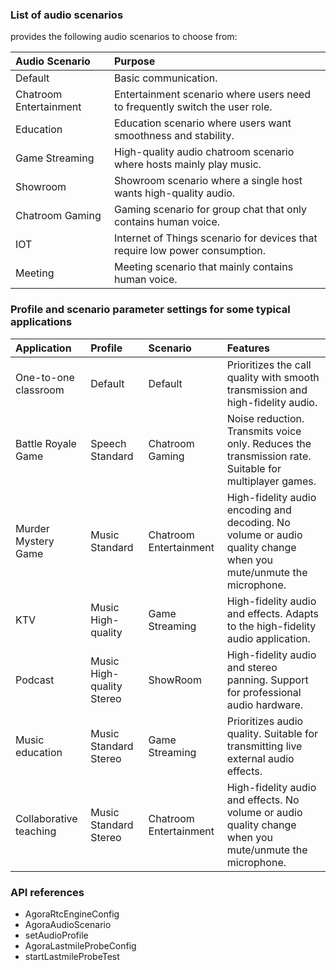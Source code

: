 <PlatformWrapper platform="ios">

### List of audio scenarios

<Vg k="VOICE_SDK" /> provides the following audio scenarios to choose from:

|Audio Scenario |Purpose|
|:---|:---|
|Default | Basic communication.|
|Chatroom Entertainment |Entertainment scenario where users need to frequently switch the user role.|
|Education |Education scenario where users want smoothness and stability.|
|Game Streaming |High-quality audio chatroom scenario where hosts mainly play music.|
|Showroom |Showroom scenario where a single host wants high-quality audio.|
|Chatroom Gaming |Gaming scenario for group chat that only contains human voice.|
|IOT |Internet of Things scenario for devices that require low power consumption.|
|Meeting |Meeting scenario that mainly contains human voice.|

### Profile and scenario parameter settings for some typical applications

|Application |Profile |Scenario |Features|
|:---|:---|:---|:---|
|One-to-one classroom |Default |Default | Prioritizes the call quality with smooth transmission and high-fidelity audio.|
|Battle Royale Game	|Speech Standard |Chatroom Gaming |Noise reduction. Transmits voice only. Reduces the transmission rate. Suitable for multiplayer games.|
|Murder Mystery Game |Music Standard |Chatroom Entertainment |High-fidelity audio encoding and decoding. No volume or audio quality change when you mute/unmute the microphone.|
|KTV |Music High-quality |Game Streaming |High-fidelity audio and effects. Adapts to the high-fidelity audio application.|
|Podcast |Music High-quality Stereo |ShowRoom |High-fidelity audio and stereo panning. Support for professional audio hardware.|
|Music education |Music Standard Stereo |Game Streaming |Prioritizes audio quality. Suitable for transmitting live external audio effects.|
|Collaborative teaching	|Music Standard Stereo |Chatroom Entertainment |High-fidelity audio and effects. No volume or audio quality change when you mute/unmute the microphone.|

### API references

- <Link to="{{Global.API_REF_IOS_ROOT}}/rtc_api_data_type.html#class_rtcengineconfig_ng">AgoraRtcEngineConfig</Link>

- <Link to="{{Global.API_REF_IOS_ROOT}}/rtc_api_data_type.html#enum_audioscenariotype_ng">AgoraAudioScenario</Link>

- <Link to="{{Global.API_REF_IOS_ROOT}}/class_irtcengine.html#api_setaudioprofile2">setAudioProfile</Link>

- <Link to="{{Global.API_REF_IOS_ROOT}}/rtc_api_data_type.html#class_lastmileprobeconfig">AgoraLastmileProbeConfig</Link>

- <Link to="{{Global.API_REF_IOS_ROOT}}/class_irtcengine.html#api_startlastmileprobetest">startLastmileProbeTest</Link>

</PlatformWrapper>
